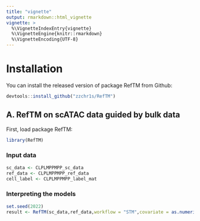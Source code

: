 ```yaml
---
title: "vignette"
output: rmarkdown::html_vignette
vignette: >
  %\VignetteIndexEntry{vignette}
  %\VignetteEngine{knitr::rmarkdown}
  %\VignetteEncoding{UTF-8}
---
```


# Installation
You can install the released version of package RefTM from Github:
```javascript
devtools::install_github("zzchr1s/RefTM")
```

## A. RefTM on scATAC data guided by bulk data

First, load package RefTM:

```r
library(RefTM)
```

### Input data

```r
sc_data <- CLPLMPPMPP_sc_data
ref_data <- CLPLMPPMPP_ref_data
cell_label <- CLPLMPPMPP_label_mat
```

### Interpreting the models

```r
set.seed(2022)
result <- RefTM(sc_data,ref_data,workflow = "STM",covariate = as.numeric(as.factor(CLPLMPPMPP_label_mat)))
```
